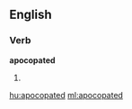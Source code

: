==English==

===Verb===
'''apocopated'''

# {{past of|[[apocopate]]}}

[[hu:apocopated]]
[[ml:apocopated]]